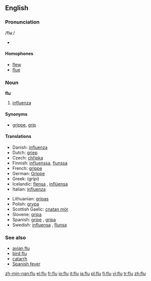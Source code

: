 ==English==

===Pronunciation===
/flʉː/
*{{audio|en-us-flu.ogg|Audio (US)}}


====Homophones====
*[[flew]]
*[[flue]]

===Noun===
'''flu'''

# [[influenza]]

====Synonyms====
*[[grippe]], [[grip]]

====Translations====
{{top}}
*Danish: [[influenza]] {{c}}
*Dutch: [[griep]] {{f}}
*Czech: [[chřipka]] {{f}}
*Finnish: [[influenssa]], [[flunssa]]
*French: [[grippe]] {{f}}
*German: [[Grippe]] {{f}}
*Greek: {{t|el|γρίπη|f}} (grípi)
*Icelandic: [[flensa]] {{f}}, [[inflúensa]] {{f}}
*Italian: [[influenza]] {{f}}
{{mid}}
*Lithuanian: [[gripas]] {{m}}
*Polish: [[grypa]] {{f}}
*Scottish Gaelic: [[cnatan mòr]] {{m}}
*Slovene: [[gripa]] {{f}}
*Spanish: [[gripe]] {{f}}, [[gripa]] {{f}} {{italbrac|Colombia|Mexico}}
*Swedish: [[influensa]] {{c}}, [[flunsa]] {{c}}
{{bottom}}

===See also===
*[[avian flu]]
*[[bird flu]]
*[[catarrh]]
*[[Spanish fever]]

[[zh-min-nan:flu]]
[[el:flu]]
[[fr:flu]]
[[io:flu]]
[[it:flu]]
[[ja:flu]]
[[pl:flu]]
[[fi:flu]]
[[vi:flu]]
[[tr:flu]]
[[zh:flu]]